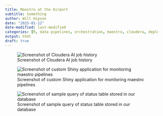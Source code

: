 ```yaml
---
title: Maestro at the Airport
subtitle: Something
author: Will Hipson
date: "2025-01-12"
date-modified: last-modified
categories: [R, data pipelines, orchestration, maestro, cloudera, deployment, opinion]
output: html
draft: true
---
```


![Screenshot of Cloudera AI job history](images/cml.png)

![Screenshot of custom Shiny application for monitoring maestro pipelines](images/obs.png)

![Screenshot of sample query of status table stored in our database](images/hue.png)

